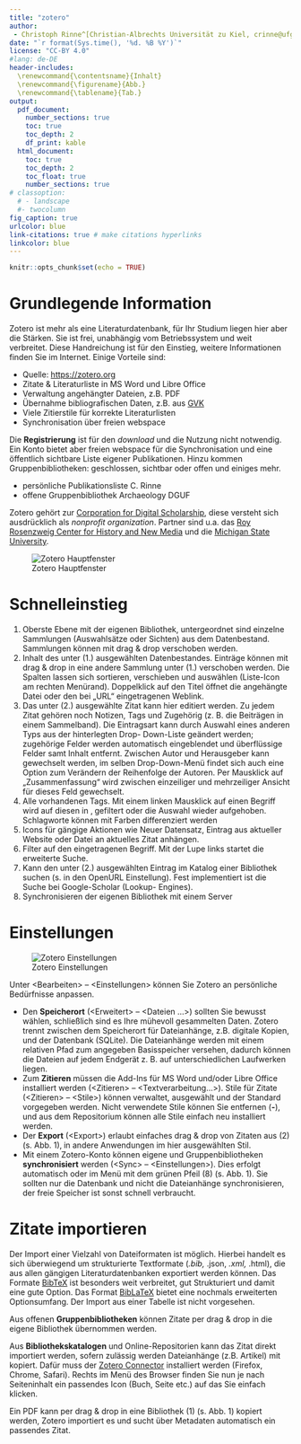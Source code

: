 ```yaml
---
title: "zotero"
author: 
 - Christoph Rinne^[Christian-Albrechts Universität zu Kiel, crinne@ufg.uni-kiel.de]
date: "`r format(Sys.time(), '%d. %B %Y')`"
license: "CC-BY 4.0"
#lang: de-DE
header-includes:
  \renewcommand{\contentsname}{Inhalt}
  \renewcommand{\figurename}{Abb.}
  \renewcommand{\tablename}{Tab.}
output:
  pdf_document:
    number_sections: true
    toc: true
    toc_depth: 2
    df_print: kable
  html_document:
    toc: true
    toc_depth: 2
    toc_float: true
    number_sections: true
# classoption:
  # - landscape
  #- twocolumn
fig_caption: true
urlcolor: blue
link-citations: true # make citations hyperlinks
linkcolor: blue
---
```


```r
knitr::opts_chunk$set(echo = TRUE)
```

# Grundlegende Information

Zotero ist mehr als eine Literaturdatenbank, für Ihr Studium
liegen hier aber die Stärken. Sie ist frei, unabhängig vom Betriebssystem und weit verbreitet. Diese Handreichung ist für den Einstieg, weitere Informationen finden Sie im Internet. Einige Vorteile sind:

- Quelle: [https://zotero.org](https://zotero.org)
- Zitate & Literaturliste in MS Word und Libre Office 
- Verwaltung angehängter Dateien, z.B. PDF 
- Übernahme bibliografischen Daten, z.B. aus [GVK](https://kxp.k10plus.de/DB=2.1/LNG=DU/) 
- Viele Zitierstile für korrekte Literaturlisten 
- Synchronisation über freien webspace 

Die **Registrierung** ist für den *download* und die Nutzung nicht notwendig. Ein Konto bietet aber freien webspace für die Synchronisation und eine öffentlich sichtbare Liste eigener Publikationen. Hinzu kommen  Gruppenbibliotheken: geschlossen, sichtbar oder offen und einiges mehr.  

- persönliche Publikationsliste C. Rinne 
- offene Gruppenbibliothek Archaeology DGUF

Zotero gehört zur [Corporation for Digital Scholarship](https://digitalscholar.org/), diese versteht sich ausdrücklich als *nonprofit organization*. Partner sind u.a. das [Roy Rosenzweig Center for History and New Media](https://rrchnm.org/) und die [Michigan State University](https://msu.edu/).  

![Zotero Hauptfenster](./zotero-main-window.jpg)
 
# Schnelleinstieg

1. Oberste Ebene mit der eigenen Bibliothek, untergeordnet sind einzelne Sammlungen (Auswahlsätze oder Sichten) aus dem Datenbestand. Sammlungen können mit drag & drop verschoben werden. 
2. Inhalt des unter (1.) ausgewählten Datenbestandes. Einträge können mit drag & drop in eine andere Sammlung unter (1.) verschoben werden. Die Spalten lassen sich sortieren, verschieben und auswählen (Liste-Icon am rechten Menürand). Doppelklick auf den Titel öffnet die angehängte Datei oder den bei „URL“ eingetragenen Weblink. 
3. Das unter (2.) ausgewählte Zitat kann hier editiert werden. Zu jedem Zitat gehören noch Notizen, Tags und Zugehörig (z. B. die Beiträgen in einem Sammelband). Die Eintragsart kann durch Auswahl eines anderen Typs aus der hinterlegten Drop- Down-Liste geändert werden; zugehörige Felder werden automatisch eingeblendet und überflüssige Felder samt Inhalt entfernt. Zwischen Autor und Herausgeber kann gewechselt werden, im selben Drop-Down-Menü findet sich auch eine Option zum Verändern der Reihenfolge der Autoren. Per Mausklick auf „Zusammenfassung“ wird zwischen einzeiliger und mehrzeiliger Ansicht für dieses Feld gewechselt. 
4. Alle vorhandenen Tags. Mit einem linken Mausklick auf einen Begriff wird auf diesen in ‚ gefiltert oder die Auswahl wieder aufgehoben. Schlagworte können mit Farben differenziert werden 
5. Icons für gängige Aktionen wie Neuer Datensatz, Eintrag aus aktueller Website oder Datei an aktuelles Zitat anhängen. 
6. Filter auf den eingetragenen Begriff. Mit der Lupe links startet die erweiterte Suche. 
7. Kann den unter (2.) ausgewählten Eintrag im Katalog einer Bibliothek suchen (s. in den OpenURL Einstellung). Fest implementiert ist die Suche bei Google-Scholar (Lookup- Engines). 
8. Synchronisieren der eigenen Bibliothek mit einem Server

# Einstellungen

![Zotero Einstellungen](./zotero-configuration-window.jpg)

Unter \<Bearbeiten> – \<Einstellungen> können Sie Zotero an persönliche Bedürfnisse anpassen.

- Den **Speicherort** (\<Erweitert> – \<Dateien ...>) sollten Sie bewusst wählen, schließlich sind es Ihre mühevoll gesammelten Daten. Zotero trennt zwischen dem Speicherort für Dateianhänge, z.B. digitale Kopien, und der Datenbank (SQLite). Die Dateianhänge werden mit einem relativen Pfad zum angegeben Basisspeicher versehen, dadurch können die Dateien auf jedem Endgerät z. B. auf unterschiedlichen Laufwerken liegen.
- Zum **Zitieren** müssen die Add-Ins für MS Word und/oder Libre Office installiert werden (\<Zitieren> –  \<Textverarbeitung...>). Stile für Zitate (\<Zitieren> – \<Stile>) können verwaltet, ausgewählt und der Standard vorgegeben werden. Nicht verwendete Stile können Sie entfernen (**-**), und aus dem Repositorium können alle Stile einfach neu installiert werden. 
- Der **Export** (\<Export>) erlaubt einfaches drag & drop von Zitaten aus (2) (s. Abb. 1)‚ in andere Anwendungen im hier ausgewählten Stil.
- Mit einem Zotero-Konto können eigene und Gruppenbibliotheken **synchronisiert** werden (\<Sync> – \<Einstellungen>). Dies erfolgt automatisch oder im Menü mit dem grünen Pfeil (8) (s. Abb. 1). Sie sollten nur die Datenbank und nicht die Dateianhänge synchronisieren, der freie Speicher ist sonst schnell verbraucht.

# Zitate importieren

Der Import einer Vielzahl von Dateiformaten ist möglich. Hierbei handelt es sich überwiegend um strukturierte Textformate (*.bib, *.json, *.xml, *.html), die aus allen gängigen Literaturdatenbanken exportiert werden können. Das Formate [BibTeX](http://www.bibtex.org/) ist besonders weit verbreitet, gut Strukturiert und damit eine gute Option. Das Format [BibLaTeX](https://www.ctan.org/pkg/biblatex) bietet eine nochmals erweiterten Optionsumfang. Der Import aus einer Tabelle ist nicht vorgesehen. 

Aus offenen **Gruppenbibliotheken** können Zitate per drag & drop in die eigene Bibliothek übernommen werden. 

Aus **Bibliothekskatalogen** und Online-Repositorien kann das Zitat direkt importiert werden, sofern zulässig werden Dateianhänge (z.B. Artikel) mit kopiert. Dafür muss der [Zotero Connector](https://www.zotero.org/download/connectors) installiert werden (Firefox, Chrome, Safari). Rechts im Menü des Browser finden Sie nun je nach Seiteninhalt ein passendes Icon (Buch, Seite etc.) auf das Sie einfach klicken. 

Ein PDF kann per drag & drop in eine Bibliothek (1) (s. Abb. 1) kopiert werden, Zotero importiert es und sucht über Metadaten automatisch ein passendes Zitat.

